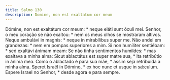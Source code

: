 ```yaml
---
title: Salmo 130
description: Domine, non est exaltatum cor meum
---
```


<div class="side-by-side not-content">
  <span>Dómine, non est exaltátum cor meum: * neque eláti sunt óculi mei.</span>
  <span>
    Senhor, o meu coração se não exaltou: * nem os meus olhos se mostraram
    altivos.
  </span>
  <span>Neque ambulávi in magnis: * neque in mirabílibus super me.</span>
  <span>Não andei em grandezas: * nem em pompas superiores a mim.</span>
  <span>Si non humíliter sentiébam: * sed exaltávi ánimam meam:</span>
  <span>Se não tinha sentimentos humildes: * mas exaltava a minha alma:</span>
  <span>
    Sicut ablactátus est super matre sua, * ita retribútio in ánima mea.
  </span>
  <span>
    Como o ablactado é para sua mãe, * assim seja retribuída a minha alma.
  </span>
  <span>Speret Israël in Dómino, * ex hoc nunc et usque in sǽculum.</span>
  <span>Espere Israel no Senhor, * desde agora e para sempre.</span>
</div>

